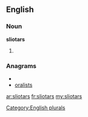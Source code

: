 ==English==

===Noun===
'''sliotars'''

# {{plural of|[[sliotar]]}}

===Anagrams===
* {{alphagram|ailorsst}}
* [[oralists#English|oralists]]

[[Category:English plurals]]

[[ar:sliotars]]
[[fr:sliotars]]
[[my:sliotars]]